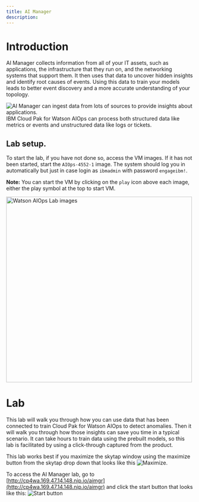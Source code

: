 ```yaml
---
title: AI Manager
description:
---
```


# Introduction

  AI Manager collects information from all of your IT assets, such as applications, the infrastructure that they run on, and the networking systems that support them. It then uses that data to uncover hidden insights and identify root causes of events. Using this data to train your models leads to better event discovery and a more accurate understanding of your topology.


  ![AI Manager can ingest data from lots of sources to provide insights about applications.](./images/aimgr1.png)
  IBM Cloud Pak for Watson AIOps can process both structured data like metrics or events and unstructured data like logs or tickets.

## Lab setup.

  To start the lab, if you have not done so, access the VM images. If it has not been started, start the `AIOps-4552-1` image. The system should log you in automatically but just in case login as `ibmadmin` with password `engageibm!`.

  **Note:** You can start the VM by clicking on the `play` icon above each image, either the play symbol at the top to start VM.

  <img src="https://github.com/cruxdaemon/think-cp4wa-lab/raw/gatsby/src/pages/mm/images/mm02.png" alt="Watson AIOps Lab images" width="500" align="center"/>

# Lab

  This lab will walk you through how you can use data that has been connected to train Cloud Pak for Watson AIOps to detect anomalies. Then it will walk you through how those insights can save you time in a typical scenario. It can take hours to train data using the prebuilt models, so this lab is facilitated by using a click-through captured from the product.

  This lab works best if you maximize the skytap window using the maximize button from the skytap drop down that looks like this ![Maximize](./images/aimgr3.png). 
  
  To access the AI Manager lab, go to [http://cp4wa.169.47.14.148.nip.io/aimgr](http://cp4wa.169.47.14.148.nip.io/aimgr) and click the start button that looks like this: ![Start button](./images/aimgr2.png)
